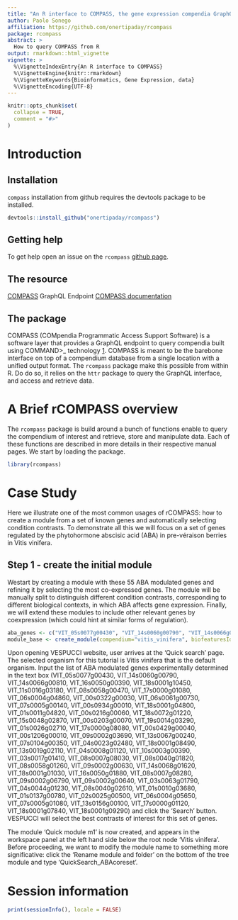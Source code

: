 ```yaml
---
title: "An R interface to COMPASS, the gene expression compendia GraphQL endpoint."
author: Paolo Sonego
affiliation: https://github.com/onertipaday/rcompass
package: rcompass
abstract: > 
  How to query COMPASS from R
output: rmarkdown::html_vignette
vignette: >
  %\VignetteIndexEntry{An R interface to COMPASS}
  %\VignetteEngine{knitr::rmarkdown}
  %\VignetteKeywords{Bioinformatics, Gene Expression, data}
  %\VignetteEncoding{UTF-8}
---
```


```r
knitr::opts_chunk$set(
  collapse = TRUE,
  comment = "#>"
)
```
# Introduction

## Installation

`compass` installation from github requires the devtools package to be installed.

```r
devtools::install_github("onertipaday/rcompass")
```

## Getting help

To get help open an issue on the `rcompass`
[github page](https://github.com/onertipaday/rcompass/issues).

## The resource

[COMPASS](http://compass.fmach.it/graphql/) GraphQL Endpoint
[COMPASS documentation](https://compass-.readthedocs.io/en/latest/index.html)

## The package

COMPASS (COMpendia Programmatic Access Support Software) is a software layer that provides a GraphQL endpoint to query compendia built using COMMAND>_ technology [1](https://www.ncbi.nlm.nih.gov/pmc/articles/PMC6348648/). 
COMPASS is meant to be the barebone interface on top of a compendium database from a
single location with a unified output format. The `rcompass`
package make this possible from within R. Do do so, it relies on the
`httr` package to query the GraphQL interface, and access
and retrieve data.

# A Brief rCOMPASS overview

The `rcompass` package is build around a bunch of functions
enable to query the compendium of interest and retrieve, store and manipulate data. Each of
these functions are described in more details in their respective manual
pages. We start by loading the package.

```r
library(rcompass)
```


# Case Study

Here we illustrate one of the most common usages of rCOMPASS: how to create a module from a set of known genes and automatically selecting condition contrasts. To demonstrate all this we will focus on a set of genes regulated by the phytohormone abscisic acid (ABA) in pre-véraison berries in Vitis vinifera.


## Step 1 - create the initial module

Westart by creating a module with these 55 ABA modulated genes and refining it by selecting the most co-expressed genes. The module will be manually split to distinguish different condition contrasts, corresponding to different biological contexts, in which ABA affects gene expression. Finally, we will extend these modules to include other relevant genes by coexpression (which could hint at similar forms of regulation). 

```r
aba_genes <- c("VIT_05s0077g00430", "VIT_14s0060g00790", "VIT_14s0066g00810", "VIT_16s0050g00390", "VIT_18s0001g10450", "VIT_11s0016g03180", "VIT_08s0058g00470", "VIT_17s0000g01080", "VIT_06s0004g04860", "VIT_00s0322g00030", "VIT_06s0061g00730", "VIT_07s0005g00140", "VIT_00s0934g00010", "VIT_18s0001g04800", "VIT_01s0011g04820", "VIT_00s0216g00060", "VIT_18s0072g01220", "VIT_15s0048g02870", "VIT_00s0203g00070", "VIT_19s0014g03290", "VIT_01s0026g02710", "VIT_17s0000g08080", "VIT_00s0429g00040", "VIT_00s1206g00010", "VIT_09s0002g03690", "VIT_13s0067g00240", "VIT_07s0104g00350", "VIT_04s0023g02480", "VIT_18s0001g08490", "VIT_13s0019g02110", "VIT_04s0008g01120", "VIT_10s0003g00390", "VIT_03s0017g01410", "VIT_08s0007g08030", "VIT_08s0040g01820", "VIT_08s0058g01260", "VIT_09s0002g00630", "VIT_14s0068g01620", "VIT_18s0001g01030", "VIT_16s0050g01880", "VIT_08s0007g08280", "VIT_09s0002g06790", "VIT_09s0002g00640", "VIT_03s0063g01790", "VIT_04s0044g01230", "VIT_08s0040g02610", "VIT_01s0010g03680", "VIT_01s0137g00780", "VIT_02s0025g00500", "VIT_06s0004g05650", "VIT_07s0005g01080", "VIT_13s0156g00100", "VIT_17s0000g01120", "VIT_18s0001g07840", "VIT_18s0001g09290")
module_base <- create_module(compendium="vitis_vinifera", biofeaturesIds=aba_genes)
```


Upon opening VESPUCCI website, user arrives at the 'Quick search' page. The selected organism for this tutorial is Vitis vinifera that is the default organism. Input the list of ABA modulated genes experimentally determined in the text box (VIT_05s0077g00430, VIT_14s0060g00790, VIT_14s0066g00810, VIT_16s0050g00390, VIT_18s0001g10450, VIT_11s0016g03180, VIT_08s0058g00470, VIT_17s0000g01080, VIT_06s0004g04860, VIT_00s0322g00030, VIT_06s0061g00730, VIT_07s0005g00140, VIT_00s0934g00010, VIT_18s0001g04800, VIT_01s0011g04820, VIT_00s0216g00060, VIT_18s0072g01220, VIT_15s0048g02870, VIT_00s0203g00070, VIT_19s0014g03290, VIT_01s0026g02710, VIT_17s0000g08080, VIT_00s0429g00040, VIT_00s1206g00010, VIT_09s0002g03690, VIT_13s0067g00240, VIT_07s0104g00350, VIT_04s0023g02480, VIT_18s0001g08490, VIT_13s0019g02110, VIT_04s0008g01120, VIT_10s0003g00390, VIT_03s0017g01410, VIT_08s0007g08030, VIT_08s0040g01820, VIT_08s0058g01260, VIT_09s0002g00630, VIT_14s0068g01620, VIT_18s0001g01030, VIT_16s0050g01880, VIT_08s0007g08280, VIT_09s0002g06790, VIT_09s0002g00640, VIT_03s0063g01790, VIT_04s0044g01230, VIT_08s0040g02610, VIT_01s0010g03680, VIT_01s0137g00780, VIT_02s0025g00500, VIT_06s0004g05650, VIT_07s0005g01080, VIT_13s0156g00100, VIT_17s0000g01120, VIT_18s0001g07840, VIT_18s0001g09290) and click the 'Search' button. VESPUCCI will select the best contrasts of interest for this set of genes.

The module 'Quick module m1' is now created, and appears in the workspace panel at the left hand side below the root node 'Vitis vinifera'. Before proceeding, we want to modify the module name to something more significative: click the 'Rename module and folder' on the bottom of the tree module and type 'QuickSearch_ABAcoreset'.


















# Session information

```r
print(sessionInfo(), locale = FALSE)
```
